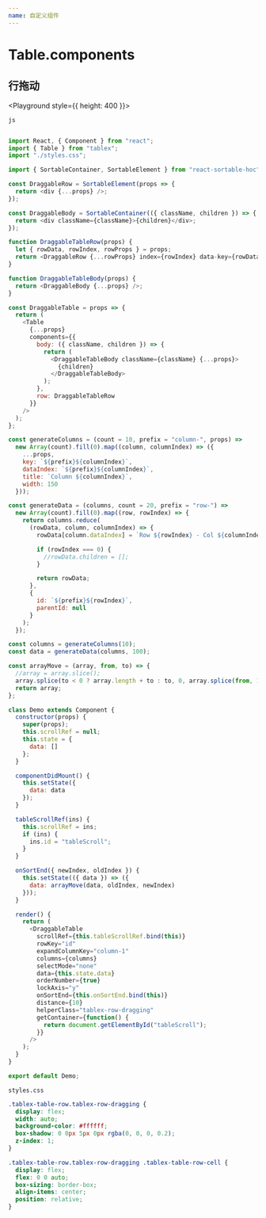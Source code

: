 ```yaml
---
name: 自定义组件
---
```




# Table.components


## 行拖动
 
<Playground style={{ height: 400 }}>
  <Body />
</Playground>


`js`

```javascript

import React, { Component } from "react";
import { Table } from "tablex";
import "./styles.css";

import { SortableContainer, SortableElement } from "react-sortable-hoc";

const DraggableRow = SortableElement(props => {
  return <div {...props} />;
});

const DraggableBody = SortableContainer(({ className, children }) => {
  return <div className={className}>{children}</div>;
});

function DraggableTableRow(props) {
  let { rowData, rowIndex, rowProps } = props;
  return <DraggableRow {...rowProps} index={rowIndex} data-key={rowData.id} />;
}

function DraggableTableBody(props) {
  return <DraggableBody {...props} />;
}

const DraggableTable = props => {
  return (
    <Table
      {...props}
      components={{
        body: ({ className, children }) => {
          return (
            <DraggableTableBody className={className} {...props}>
              {children}
            </DraggableTableBody>
          );
        },
        row: DraggableTableRow
      }}
    />
  );
};

const generateColumns = (count = 10, prefix = "column-", props) =>
  new Array(count).fill(0).map((column, columnIndex) => ({
    ...props,
    key: `${prefix}${columnIndex}`,
    dataIndex: `${prefix}${columnIndex}`,
    title: `Column ${columnIndex}`,
    width: 150
  }));

const generateData = (columns, count = 20, prefix = "row-") =>
  new Array(count).fill(0).map((row, rowIndex) => {
    return columns.reduce(
      (rowData, column, columnIndex) => {
        rowData[column.dataIndex] = `Row ${rowIndex} - Col ${columnIndex}`;

        if (rowIndex === 0) {
          //rowData.children = [];
        }

        return rowData;
      },
      {
        id: `${prefix}${rowIndex}`,
        parentId: null
      }
    );
  });

const columns = generateColumns(10);
const data = generateData(columns, 100);

const arrayMove = (array, from, to) => {
  //array = array.slice();
  array.splice(to < 0 ? array.length + to : to, 0, array.splice(from, 1)[0]);
  return array;
};

class Demo extends Component {
  constructor(props) {
    super(props);
    this.scrollRef = null;
    this.state = {
      data: []
    };
  }

  componentDidMount() {
    this.setState({
      data: data
    });
  }

  tableScrollRef(ins) {
    this.scrollRef = ins;
    if (ins) {
      ins.id = "tableScroll";
    }
  }

  onSortEnd({ newIndex, oldIndex }) {
    this.setState(({ data }) => ({
      data: arrayMove(data, oldIndex, newIndex)
    }));
  }

  render() {
    return (
      <DraggableTable
        scrollRef={this.tableScrollRef.bind(this)}
        rowKey="id"
        expandColumnKey="column-1"
        columns={columns}
        selectMode="none"
        data={this.state.data}
        orderNumber={true}
        lockAxis="y"
        onSortEnd={this.onSortEnd.bind(this)}
        distance={10}
        helperClass="tablex-row-dragging"
        getContainer={function() {
          return document.getElementById("tableScroll");
        }}
      />
    );
  }
}

export default Demo;


```

`styles.css`

```css
.tablex-table-row.tablex-row-dragging {
  display: flex;
  width: auto;
  background-color: #ffffff;
  box-shadow: 0 0px 5px 0px rgba(0, 0, 0, 0.2);
  z-index: 1;
}

.tablex-table-row.tablex-row-dragging .tablex-table-row-cell {
  display: flex;
  flex: 0 0 auto;
  box-sizing: border-box;
  align-items: center;
  position: relative;
}

```